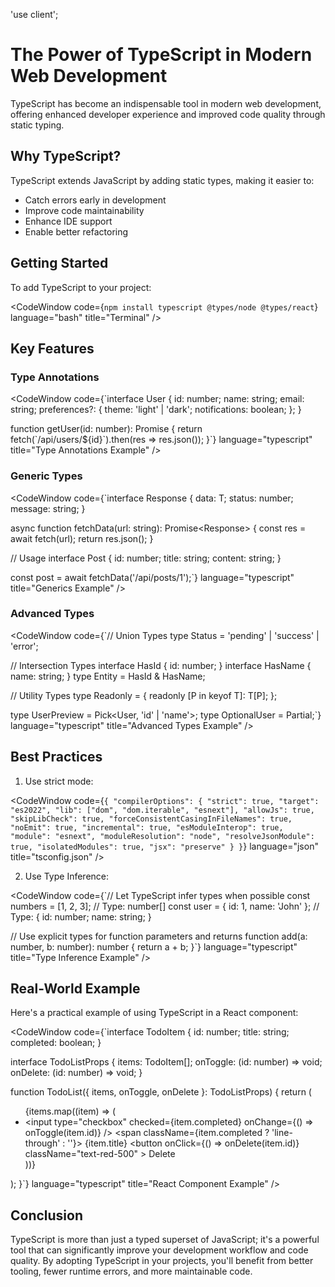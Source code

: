 'use client';


# The Power of TypeScript in Modern Web Development

TypeScript has become an indispensable tool in modern web development, offering enhanced developer experience and improved code quality through static typing.

## Why TypeScript?

TypeScript extends JavaScript by adding static types, making it easier to:

- Catch errors early in development
- Improve code maintainability
- Enhance IDE support
- Enable better refactoring

## Getting Started

To add TypeScript to your project:

<CodeWindow
  code={`npm install typescript @types/node @types/react`}
  language="bash"
  title="Terminal"
/>

## Key Features

### Type Annotations

<CodeWindow
  code={`interface User {
  id: number;
  name: string;
  email: string;
  preferences?: {
    theme: 'light' | 'dark';
    notifications: boolean;
  };
}

function getUser(id: number): Promise<User> {
  return fetch(\`/api/users/\${id}\`).then(res => res.json());
}`}
  language="typescript"
  title="Type Annotations Example"
/>

### Generic Types

<CodeWindow
  code={`interface Response<T> {
  data: T;
  status: number;
  message: string;
}

async function fetchData<T>(url: string): Promise<Response<T>> {
  const res = await fetch(url);
  return res.json();
}

// Usage
interface Post {
  id: number;
  title: string;
  content: string;
}

const post = await fetchData<Post>('/api/posts/1');`}
  language="typescript"
  title="Generics Example"
/>

### Advanced Types

<CodeWindow
  code={`// Union Types
type Status = 'pending' | 'success' | 'error';

// Intersection Types
interface HasId { id: number; }
interface HasName { name: string; }
type Entity = HasId & HasName;

// Utility Types
type Readonly<T> = {
  readonly [P in keyof T]: T[P];
};

type UserPreview = Pick<User, 'id' | 'name'>;
type OptionalUser = Partial<User>;`}
  language="typescript"
  title="Advanced Types Example"
/>

## Best Practices

1. Use strict mode:

<CodeWindow
  code={`{
  "compilerOptions": {
    "strict": true,
    "target": "es2022",
    "lib": ["dom", "dom.iterable", "esnext"],
    "allowJs": true,
    "skipLibCheck": true,
    "forceConsistentCasingInFileNames": true,
    "noEmit": true,
    "incremental": true,
    "esModuleInterop": true,
    "module": "esnext",
    "moduleResolution": "node",
    "resolveJsonModule": true,
    "isolatedModules": true,
    "jsx": "preserve"
  }
}`}
  language="json"
  title="tsconfig.json"
/>

2. Use Type Inference:

<CodeWindow
  code={`// Let TypeScript infer types when possible
const numbers = [1, 2, 3]; // Type: number[]
const user = {
  id: 1,
  name: 'John'
}; // Type: { id: number; name: string; }

// Use explicit types for function parameters and returns
function add(a: number, b: number): number {
  return a + b;
}`}
  language="typescript"
  title="Type Inference Example"
/>

## Real-World Example

Here's a practical example of using TypeScript in a React component:

<CodeWindow
  code={`interface TodoItem {
  id: number;
  title: string;
  completed: boolean;
}

interface TodoListProps {
  items: TodoItem[];
  onToggle: (id: number) => void;
  onDelete: (id: number) => void;
}

function TodoList({ items, onToggle, onDelete }: TodoListProps) {
  return (
    <ul className="space-y-2">
      {items.map((item) => (
        <li key={item.id} className="flex items-center gap-2">
          <input
            type="checkbox"
            checked={item.completed}
            onChange={() => onToggle(item.id)}
          />
          <span className={item.completed ? 'line-through' : ''}>
            {item.title}
          </span>
          <button
            onClick={() => onDelete(item.id)}
            className="text-red-500"
          >
            Delete
          </button>
        </li>
      ))}
    </ul>
  );
}`}
  language="typescript"
  title="React Component Example"
/>

## Conclusion

TypeScript is more than just a typed superset of JavaScript; it's a powerful tool that can significantly improve your development workflow and code quality. By adopting TypeScript in your projects, you'll benefit from better tooling, fewer runtime errors, and more maintainable code.